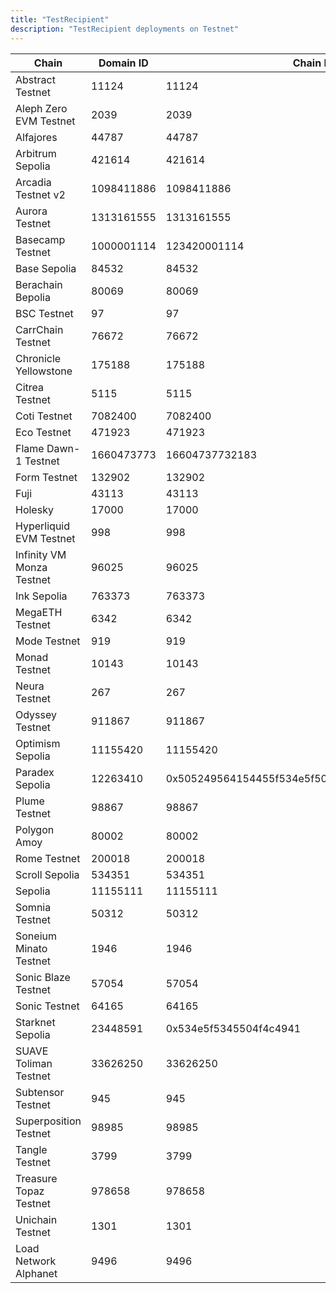 ```yaml
---
title: "TestRecipient"
description: "TestRecipient deployments on Testnet"
---
```


| Chain | Domain ID | Chain ID | Address | Explorer |
|-------|-----------|----------|---------|----------|
| Abstract Testnet | 11124 | 11124 | `0x9EC79CA89DeF61BFa2f38cD4fCC137b9e49d60dD` | [explorer.testnet.abs.xyz](https://explorer.testnet.abs.xyz/address/0x9EC79CA89DeF61BFa2f38cD4fCC137b9e49d60dD) |
| Aleph Zero EVM Testnet | 2039 | 2039 | `0x843908541D24d9F6Fa30C8Bb1c39038C947D08fC` | [evm-explorer-testnet.alephzero.org](https://evm-explorer-testnet.alephzero.org/address/0x843908541D24d9F6Fa30C8Bb1c39038C947D08fC) |
| Alfajores | 44787 | 44787 | `0x6489d13AcAd3B8dce4c5B31f375DE4f9451E7b38` | [explorer.celo.org](https://explorer.celo.org/alfajores/address/0x6489d13AcAd3B8dce4c5B31f375DE4f9451E7b38) |
| Arbitrum Sepolia | 421614 | 421614 | `0x6c13643B3927C57DB92c790E4E3E7Ee81e13f78C` | [sepolia.arbiscan.io](https://sepolia.arbiscan.io/address/0x6c13643B3927C57DB92c790E4E3E7Ee81e13f78C) |
| Arcadia Testnet v2 | 1098411886 | 1098411886 | `0xCB3c489a2FB67a7Cd555D47B3a9A0E654784eD16` | [explorer.khalani.network](https://explorer.khalani.network/address/0xCB3c489a2FB67a7Cd555D47B3a9A0E654784eD16) |
| Aurora Testnet | 1313161555 | 1313161555 | `0x2C6dD6768E669EDB7b53f26067C1C4534862c3de` | [explorer.testnet.aurora.dev](https://explorer.testnet.aurora.dev/address/0x2C6dD6768E669EDB7b53f26067C1C4534862c3de) |
| Basecamp Testnet | 1000001114 | 123420001114 | `0xB6a4129c305056d80fFfea96DdbDCf1F58BC8240` | [basecamp.cloud.blockscout.com](https://basecamp.cloud.blockscout.com/address/0xB6a4129c305056d80fFfea96DdbDCf1F58BC8240) |
| Base Sepolia | 84532 | 84532 | `0x783c4a0bB6663359281aD4a637D5af68F83ae213` | [sepolia.basescan.org](https://sepolia.basescan.org/address/0x783c4a0bB6663359281aD4a637D5af68F83ae213) |
| Berachain Bepolia | 80069 | 80069 | `0xB6a4129c305056d80fFfea96DdbDCf1F58BC8240` | [bepolia.beratrail.io](https://bepolia.beratrail.io/address/0xB6a4129c305056d80fFfea96DdbDCf1F58BC8240) |
| BSC Testnet | 97 | 97 | `0xfbcD1c00a3d809f36cC1A15918694B17B32c0b6c` | [testnet.bscscan.com](https://testnet.bscscan.com/address/0xfbcD1c00a3d809f36cC1A15918694B17B32c0b6c) |
| CarrChain Testnet | 76672 | 76672 | `0x48a53E3B176383BC98fcF4a24c9D470c19475164` | [testnet.carrscan.io](https://testnet.carrscan.io/address/0x48a53E3B176383BC98fcF4a24c9D470c19475164) |
| Chronicle Yellowstone | 175188 | 175188 | `0xcCB305B1f21e5FbC85D1DD7Be5cd8d5bf5B7f863` | [yellowstone-explorer.litprotocol.com](https://yellowstone-explorer.litprotocol.com/address/0xcCB305B1f21e5FbC85D1DD7Be5cd8d5bf5B7f863) |
| Citrea Testnet | 5115 | 5115 | `0xA2cf52064c921C11adCd83588CbEa08cc3bfF5d8` | [explorer.testnet.citrea.xyz](https://explorer.testnet.citrea.xyz/address/0xA2cf52064c921C11adCd83588CbEa08cc3bfF5d8) |
| Coti Testnet | 7082400 | 7082400 | `0xfc0da0E35Bba1F49318B2207ecaE86eb088dd3Bb` | [testnet.cotiscan.io](https://testnet.cotiscan.io/address/0xfc0da0E35Bba1F49318B2207ecaE86eb088dd3Bb) |
| Eco Testnet | 471923 | 471923 | `0x783c4a0bB6663359281aD4a637D5af68F83ae213` | [eco-testnet.explorer.caldera.xyz](https://eco-testnet.explorer.caldera.xyz//address/0x783c4a0bB6663359281aD4a637D5af68F83ae213) |
| Flame Dawn-1 Testnet | 1660473773 | 16604737732183 | `0x8d4f112cffa338D3c3Ef2Cf443179C5a48E678e4` | [explorer.flame.dawn-1.astria.org](https://explorer.flame.dawn-1.astria.org/address/0x8d4f112cffa338D3c3Ef2Cf443179C5a48E678e4) |
| Form Testnet | 132902 | 132902 | `0x7483faD0Bc297667664A43A064bA7c9911659f57` | [sepolia-explorer.form.network](https://sepolia-explorer.form.network/address/0x7483faD0Bc297667664A43A064bA7c9911659f57) |
| Fuji | 43113 | 43113 | `0x44a7e1d76fD8AfA244AdE7278336E3D5C658D398` | [testnet.snowtrace.io](https://testnet.snowtrace.io/address/0x44a7e1d76fD8AfA244AdE7278336E3D5C658D398) |
| Holesky | 17000 | 17000 | `0x86fb9F1c124fB20ff130C41a79a432F770f67AFD` | [holesky.etherscan.io](https://holesky.etherscan.io/address/0x86fb9F1c124fB20ff130C41a79a432F770f67AFD) |
| Hyperliquid EVM Testnet | 998 | 998 | `0xB057Fb841027a8554521DcCdeC3c3474CaC99AB5` | [explorer.hyperlend.finance](https://explorer.hyperlend.finance/address/0xB057Fb841027a8554521DcCdeC3c3474CaC99AB5) |
| Infinity VM Monza Testnet | 96025 | 96025 | `0xf83416bA0491C8BC80Dad259Fc7C007bC57Bd766` | N/A |
| Ink Sepolia | 763373 | 763373 | `0x0e91088824Fa6E2675b2a53DA3491a9B098bD868` | [explorer-sepolia.inkonchain.com](https://explorer-sepolia.inkonchain.com/address/0x0e91088824Fa6E2675b2a53DA3491a9B098bD868) |
| MegaETH Testnet | 6342 | 6342 | `0x5B30De0c322F7720D144df2AB2e82b160Eba0EBF` | [www.megaexplorer.xyz](https://www.megaexplorer.xyz/address/0x5B30De0c322F7720D144df2AB2e82b160Eba0EBF) |
| Mode Testnet | 919 | 919 | `0xF8E6c1222049AAb68E410E43242449994Cb64996` | [testnet.modescan.io](https://testnet.modescan.io/address/0xF8E6c1222049AAb68E410E43242449994Cb64996) |
| Monad Testnet | 10143 | 10143 | `0xCCC126d96efcc342BF2781A7d224D3AB1F25B19C` | [explorer.monad-testnet.category.xyz](https://explorer.monad-testnet.category.xyz/address/0xCCC126d96efcc342BF2781A7d224D3AB1F25B19C) |
| Neura Testnet | 267 | 267 | `0x3212977FBE6464c2bB60Fdb85ab0a5E06e25cdFB` | [testnet-blockscout.infra.neuraprotocol.io](https://testnet-blockscout.infra.neuraprotocol.io/address/0x3212977FBE6464c2bB60Fdb85ab0a5E06e25cdFB) |
| Odyssey Testnet | 911867 | 911867 | `0x5e65279Fb7293a058776e37587398fcc3E9184b1` | [odyssey-explorer.ithaca.xyz](https://odyssey-explorer.ithaca.xyz/address/0x5e65279Fb7293a058776e37587398fcc3E9184b1) |
| Optimism Sepolia | 11155420 | 11155420 | `0x783c4a0bB6663359281aD4a637D5af68F83ae213` | [sepolia-optimistic.etherscan.io](https://sepolia-optimistic.etherscan.io/address/0x783c4a0bB6663359281aD4a637D5af68F83ae213) |
| Paradex Sepolia | 12263410 | 0x505249564154455f534e5f504f54435f5345504f4c4941 | `0x0488b721d2632ba3fa11019170cdbb76b12d970b32b03b60081c85947bc4923c` | [voyager.testnet.paradex.trade](https://voyager.testnet.paradex.trade/address/0x0488b721d2632ba3fa11019170cdbb76b12d970b32b03b60081c85947bc4923c) |
| Plume Testnet | 98867 | 98867 | `0x86abe4c3493A1eE0Aa42f0231b5594D42aBdA36e` | [testnet-explorer.plume.org](https://testnet-explorer.plume.org/address/0x86abe4c3493A1eE0Aa42f0231b5594D42aBdA36e) |
| Polygon Amoy | 80002 | 80002 | `0x04438ef7622f5412f82915F59caD4f704C61eA48` | [amoy.polygonscan.com](https://amoy.polygonscan.com/address/0x04438ef7622f5412f82915F59caD4f704C61eA48) |
| Rome Testnet | 200018 | 200018 | `0x9e09D64eeAA049C24f2EDeb9EB22C5bF838F1775` | [node1.testnet.romeprotocol.xyz](https://node1.testnet.romeprotocol.xyz:1000/address/0x9e09D64eeAA049C24f2EDeb9EB22C5bF838F1775) |
| Scroll Sepolia | 534351 | 534351 | `0xa3AB7E6cE24E6293bD5320A53329Ef2f4DE73fCA` | [sepolia.scrollscan.dev](https://sepolia.scrollscan.dev//address/0xa3AB7E6cE24E6293bD5320A53329Ef2f4DE73fCA) |
| Sepolia | 11155111 | 11155111 | `0xeDc1A3EDf87187085A3ABb7A9a65E1e7aE370C07` | [sepolia.etherscan.io](https://sepolia.etherscan.io/address/0xeDc1A3EDf87187085A3ABb7A9a65E1e7aE370C07) |
| Somnia Testnet | 50312 | 50312 | `0x6cB503d97D1c900316583C8D55997A1f17b1ABd1` | [shannon-explorer.somnia.network](https://shannon-explorer.somnia.network/address/0x6cB503d97D1c900316583C8D55997A1f17b1ABd1) |
| Soneium Minato Testnet | 1946 | 1946 | `0x7483faD0Bc297667664A43A064bA7c9911659f57` | [explorer-testnet.soneium.org](https://explorer-testnet.soneium.org/address/0x7483faD0Bc297667664A43A064bA7c9911659f57) |
| Sonic Blaze Testnet | 57054 | 57054 | `0x8d4f112cffa338D3c3Ef2Cf443179C5a48E678e4` | [testnet.sonicscan.org](https://testnet.sonicscan.org/address/0x8d4f112cffa338D3c3Ef2Cf443179C5a48E678e4) |
| Sonic Testnet | 64165 | 64165 | `0x01812D60958798695391dacF092BAc4a715B1718` | [testnet.soniclabs.com](https://testnet.soniclabs.com/address/0x01812D60958798695391dacF092BAc4a715B1718) |
| Starknet Sepolia | 23448591 | 0x534e5f5345504f4c4941 | `0x075107ea1d4bd44e24c8da9105161953f7d6e19b13d248ed760522bb788c9eb9` | [sepolia.voyager.online](https://sepolia.voyager.online/address/0x075107ea1d4bd44e24c8da9105161953f7d6e19b13d248ed760522bb788c9eb9) |
| SUAVE Toliman Testnet | 33626250 | 33626250 | `0x7483faD0Bc297667664A43A064bA7c9911659f57` | [explorer.toliman.suave.flashbots.net](https://explorer.toliman.suave.flashbots.net/address/0x7483faD0Bc297667664A43A064bA7c9911659f57) |
| Subtensor Testnet | 945 | 945 | `0xcCB305B1f21e5FbC85D1DD7Be5cd8d5bf5B7f863` | N/A |
| Superposition Testnet | 98985 | 98985 | `0xAb9B273366D794B7F80B4378bc8Aaca75C6178E2` | [testnet-explorer.superposition.so](https://testnet-explorer.superposition.so/address/0xAb9B273366D794B7F80B4378bc8Aaca75C6178E2) |
| Tangle Testnet | 3799 | 3799 | `0xE73cdFFcE97AD56723dbA6145a3cC0Dd3aeF112f` | [testnet-explorer.tangle.tools](https://testnet-explorer.tangle.tools//address/0xE73cdFFcE97AD56723dbA6145a3cC0Dd3aeF112f) |
| Treasure Topaz Testnet | 978658 | 978658 | `0x9EC79CA89DeF61BFa2f38cD4fCC137b9e49d60dD` | [topaz.treasurescan.io](https://topaz.treasurescan.io/address/0x9EC79CA89DeF61BFa2f38cD4fCC137b9e49d60dD) |
| Unichain Testnet | 1301 | 1301 | `0x01812D60958798695391dacF092BAc4a715B1718` | [unichain-sepolia.blockscout.com](https://unichain-sepolia.blockscout.com/address/0x01812D60958798695391dacF092BAc4a715B1718) |
| Load Network Alphanet | 9496 | 9496 | `0xCCC126d96efcc342BF2781A7d224D3AB1F25B19C` | [explorer.load.network](https://explorer.load.network/address/0xCCC126d96efcc342BF2781A7d224D3AB1F25B19C) |
